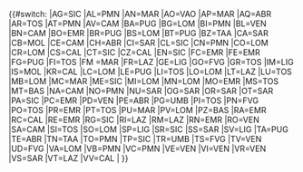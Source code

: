 {{#switch:{{{sigla|}}}
|AG=SIC
|AL=PMN
|AN=MAR
|AO=VAO
|AP=MAR
|AQ=ABR
|AR=TOS
|AT=PMN
|AV=CAM
|BA=PUG
|BG=LOM
|BI=PMN
|BL=VEN
|BN=CAM
|BO=EMR
|BR=PUG
|BS=LOM
|BT=PUG
|BZ=TAA
|CA=SAR
|CB=MOL
|CE=CAM
|CH=ABR
|CI=SAR
|CL=SIC
|CN=PMN
|CO=LOM
|CR=LOM
|CS=CAL
|CT=SIC
|CZ=CAL
|EN=SIC
|FC=EMR
|FE=EMR
|FG=PUG
|FI=TOS
|FM =MAR
|FR=LAZ
|GE=LIG
|GO=FVG
|GR=TOS
|IM=LIG
|IS=MOL
|KR=CAL
|LC=LOM
|LE=PUG
|LI=TOS
|LO=LOM
|LT=LAZ
|LU=TOS
|MB=LOM
|MC=MAR
|ME=SIC
|MI=LOM
|MN=LOM
|MO=EMR
|MS=TOS
|MT=BAS
|NA=CAM
|NO=PMN
|NU=SAR
|OG=SAR
|OR=SAR
|OT=SAR
|PA=SIC
|PC=EMR
|PD=VEN
|PE=ABR
|PG=UMB
|PI=TOS
|PN=FVG
|PO=TOS
|PR=EMR
|PT=TOS
|PU=MAR
|PV=LOM
|PZ=BAS
|RA=EMR
|RC=CAL
|RE=EMR
|RG=SIC
|RI=LAZ
|RM=LAZ
|RN=EMR
|RO=VEN
|SA=CAM
|SI=TOS
|SO=LOM
|SP=LIG
|SR=SIC
|SS=SAR
|SV=LIG
|TA=PUG
|TE=ABR
|TN=TAA
|TO=PMN
|TP=SIC
|TR=UMB
|TS=FVG
|TV=VEN
|UD=FVG
|VA=LOM
|VB=PMN
|VC=PMN
|VE=VEN
|VI=VEN
|VR=VEN
|VS=SAR
|VT=LAZ
|VV=CAL
|
}}
<noinclude></noinclude>